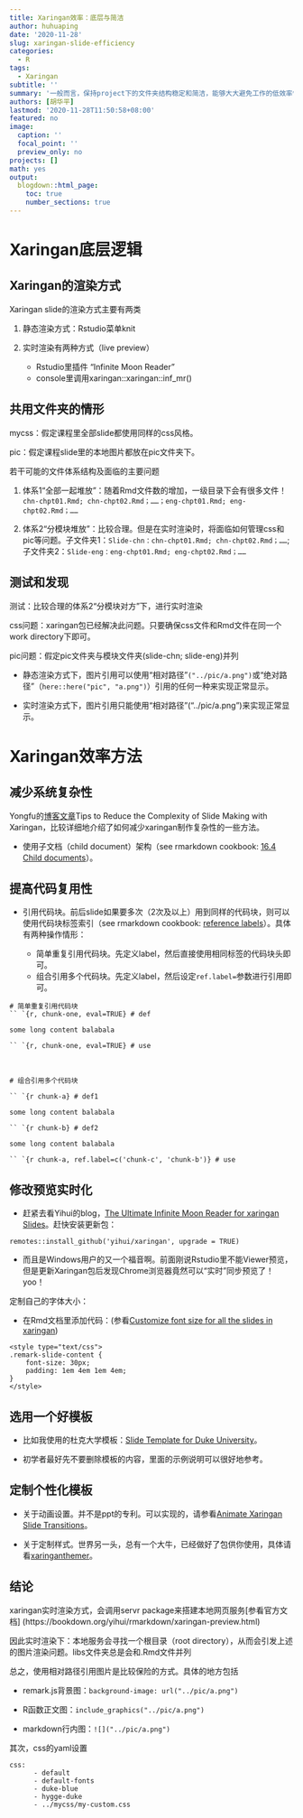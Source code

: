 ```yaml
---
title: Xaringan效率：底层与简洁
author: huhuaping
date: '2020-11-28'
slug: xaringan-slide-efficiency
categories:
  - R
tags:
  - Xaringan
subtitle: ''
summary: '一般而言，保持project下的文件夹结构稳定和简洁，能够大大避免工作的低效率性。Xaringan包用于制作多个系列slide幻灯片，也会难免带来文件数量和类型的逐渐增加和膨胀。那么在Xaringan框架下，如何管理和组织文件夹结构，以提升工作效率和代码稳定性？'
authors: [胡华平]
lastmod: '2020-11-28T11:50:58+08:00'
featured: no
image:
  caption: ''
  focal_point: ''
  preview_only: no
projects: []
math: yes
output:
  blogdown::html_page:
    toc: true
    number_sections: true
---
```


# Xaringan底层逻辑

## Xaringan的渲染方式

Xaringan slide的渲染方式主要有两类

1. 静态渲染方式：Rstudio菜单knit

2. 实时渲染有两种方式（live preview）
    - Rstudio里插件 "Infinite Moon Reader"
    - console里调用xaringan::xaringan::inf_mr()

## 共用文件夹的情形

mycss：假定课程里全部slide都使用同样的css风格。

pic：假定课程slide里的本地图片都放在pic文件夹下。

若干可能的文件体系结构及面临的主要问题

1. 体系1“全部一起堆放”：随着Rmd文件数的增加，一级目录下会有很多文件！`chn-chpt01.Rmd; chn-chpt02.Rmd；……；eng-chpt01.Rmd; eng-chpt02.Rmd；……`

2. 体系2“分模块堆放”：比较合理。但是在实时渲染时，将面临如何管理css和pic等问题。子文件夹1：`Slide-chn：chn-chpt01.Rmd; chn-chpt02.Rmd；……`;子文件夹2：`Slide-eng：eng-chpt01.Rmd; eng-chpt02.Rmd；……`


## 测试和发现

测试：比较合理的体系2“分模块对方”下，进行实时渲染

css问题：xaringan包已经解决此问题。只要确保css文件和Rmd文件在同一个work directory下即可。

pic问题：假定pic文件夹与模块文件夹(slide-chn; slide-eng)并列

- 静态渲染方式下，图片引用可以使用“相对路径”`("../pic/a.png")`或“绝对路径”（`here::here("pic", "a.png")`）引用的任何一种来实现正常显示。

- 实时渲染方式下，图片引用只能使用“相对路径”("../pic/a.png")来实现正常显示。

# Xaringan效率方法

## 减少系统复杂性

Yongfu的[博客文章](https://yongfu.name/2019/04/29/xaringan_tips.html)Tips to Reduce the Complexity of Slide Making with Xaringan，比较详细地介绍了如何减少xaringan制作复杂性的一些方法。

- 使用子文档（child document）架构（see rmarkdown cookbook: [16.4 Child documents](https://bookdown.org/yihui/rmarkdown-cookbook/child-document.html)）。

## 提高代码复用性

- 引用代码块。前后slide如果要多次（2次及以上）用到同样的代码块，则可以使用代码块标签索引（see rmarkdown cookbook: [reference labels](https://bookdown.org/yihui/rmarkdown-cookbook/reuse-chunks.html)）。具体有两种操作情形：

    - 简单重复引用代码块。先定义label，然后直接使用相同标签的代码块头即可。
    - 组合引用多个代码块。先定义label，然后设定`ref.label=`参数进行引用即可。

```
# 简单重复引用代码块
`` `{r, chunk-one, eval=TRUE} # def

some long content balabala 

`` `{r, chunk-one, eval=TRUE} # use

```

</br>

```
# 组合引用多个代码块

`` `{r chunk-a} # def1

some long content balabala 

`` `{r chunk-b} # def2

some long content balabala 

`` `{r chunk-a, ref.label=c('chunk-c', 'chunk-b')} # use

```

## 修改预览实时化

- 赶紧去看Yihui的blog，[The Ultimate Infinite Moon Reader for xaringan Slides](https://yihui.name/en/2019/02/ultimate-inf-mr/)。赶快安装更新包：

```
remotes::install_github('yihui/xaringan', upgrade = TRUE)

```

- 而且是Windows用户的又一个福音啊。前面刚说Rstudio里不能Viewer预览，但是更新Xaringan包后发现Chrome浏览器竟然可以“实时”同步预览了！yoo！

定制自己的字体大小：

- 在Rmd文档里添加代码：(参看[Customize font size for all the slides in xaringan](https://stackoverflow.com/questions/53481699/customize-font-size-for-all-the-slides-in-xaringan))

```
<style type="text/css">
.remark-slide-content {
    font-size: 30px;
    padding: 1em 4em 1em 4em;
}
</style>

```

## 选用一个好模板

- 比如我使用的杜克大学模板：[Slide Template for Duke University](https://johnlittle.info/dukeslides/)。

- 初学者最好先不要删除模板的内容，里面的示例说明可以很好地参考。

## 定制个性化模板

- 关于动画设置。并不是ppt的专利。可以实现的，请参看[Animate Xaringan Slide Transitions](https://www.garrickadenbuie.com/blog/animate-xaringan-slide-transitions/)。

- 关于定制样式。世界另一头，总有一个大牛，已经做好了包供你使用，具体请看[xaringanthemer](https://www.garrickadenbuie.com/project/xaringanthemer/)。

## 结论

xaringan实时渲染方式，会调用servr package来搭建本地网页服务[参看官方文档]  (https://bookdown.org/yihui/rmarkdown/xaringan-preview.html)

因此实时渲染下：本地服务会寻找一个根目录（root directory），从而会引发上述的图片渲染问题。libs文件夹总是会和.Rmd文件并列

总之，使用相对路径引用图片是比较保险的方式。具体的地方包括

- remark.js背景图：`background-image: url("../pic/a.png")`

- R函数正文图：`include_graphics("../pic/a.png")`

- markdown行内图：`![]("../pic/a.png")`


其次，css的yaml设置

```			
css: 
      - default
      - default-fonts
      - duke-blue
      - hygge-duke
      - ../mycss/my-custom.css
```